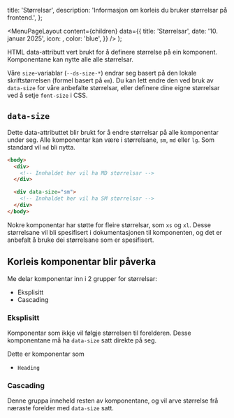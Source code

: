 

  title: 'Størrelsar',
  description: 'Informasjon om korleis du bruker størrelsar på frontend.',
};

  <MenuPageLayout
    content={children}
    data={{
      title: 'Størrelsar',
      date: '10. januar 2025',
      icon: <CodeIcon />,
      color: 'blue',
    }}
  />
);

HTML data-attributt vert brukt for å definere størrelse på ein komponent. Komponentane kan nytte alle alle størrelsar.

Våre `size`-variablar (`--ds-size-*`) endrar seg basert på den lokale skriftstørrelsen (formel basert på `em`). Du kan lett endre den ved bruk av `data-size` for våre anbefalte størrelsar, eller definere dine eigne størrelsar ved å setje `font-size` i CSS.

## `data-size`

Dette data-attributtet blir brukt for å endre størrelsar på alle komponentar under seg.
Alle komponentar kan være i størrelsane, `sm`, `md` eller `lg`. Som standard vil `md` bli nytta.

```html
<body>
  <div>
    <!-- Innhaldet her vil ha MD størrelsar -->
  </div>

  <div data-size="sm">
    <!-- Innhaldet her vil ha SM størrelsar -->
  </div>
</body>
```

Nokre komponentar har støtte for fleire størrelsar, som `xs` og `xl`. Desse størrelsane vil bli spesifisert i dokumentasjonen til komponenten,
og det er anbefalt å bruke dei størrelsane som er spesifisert.

## Korleis komponentar blir påverka

Me delar komponentar inn i 2 grupper for størrelsar:

- Eksplisitt
- Cascading

### Eksplisitt

Komponentar som ikkje vil følgje størrelsen til forelderen. Desse komponentane må ha `data-size` satt direkte på seg.

Dette er komponentar som
- `Heading`

### Cascading

Denne gruppa inneheld resten av komponentane, og vil arve størrelse frå næraste forelder med `data-size` satt.
